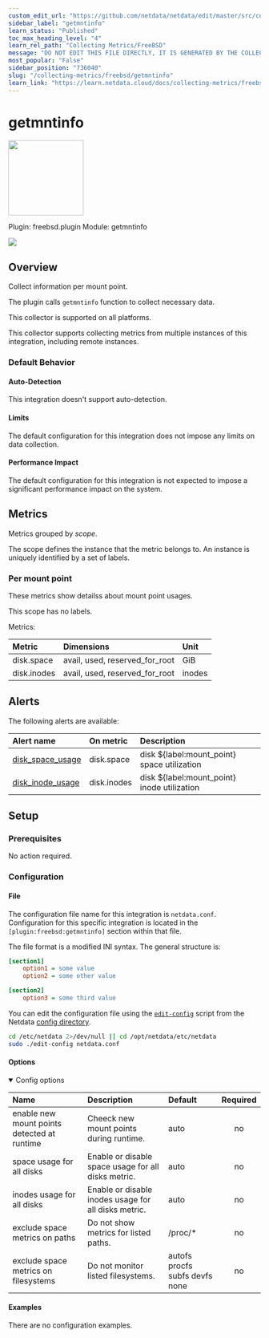 ```yaml
---
custom_edit_url: "https://github.com/netdata/netdata/edit/master/src/collectors/freebsd.plugin/metadata.yaml"
sidebar_label: "getmntinfo"
learn_status: "Published"
toc_max_heading_level: "4"
learn_rel_path: "Collecting Metrics/FreeBSD"
message: "DO NOT EDIT THIS FILE DIRECTLY, IT IS GENERATED BY THE COLLECTOR'S metadata.yaml FILE"
most_popular: "False"
sidebar_position: "736040"
slug: "/collecting-metrics/freebsd/getmntinfo"
learn_link: "https://learn.netdata.cloud/docs/collecting-metrics/freebsd/getmntinfo"
---
```



# getmntinfo


<img src="https://netdata.cloud/img/hard-drive.svg" width="150"/>


Plugin: freebsd.plugin
Module: getmntinfo

<img src="https://img.shields.io/badge/maintained%20by-Netdata-%2300ab44" />

## Overview

Collect information per mount point.

The plugin calls `getmntinfo` function to collect necessary data.

This collector is supported on all platforms.

This collector supports collecting metrics from multiple instances of this integration, including remote instances.


### Default Behavior

#### Auto-Detection

This integration doesn't support auto-detection.

#### Limits

The default configuration for this integration does not impose any limits on data collection.

#### Performance Impact

The default configuration for this integration is not expected to impose a significant performance impact on the system.


## Metrics

Metrics grouped by *scope*.

The scope defines the instance that the metric belongs to. An instance is uniquely identified by a set of labels.



### Per mount point

These metrics show detailss about mount point usages.

This scope has no labels.

Metrics:

| Metric | Dimensions | Unit |
|:------|:----------|:----|
| disk.space | avail, used, reserved_for_root | GiB |
| disk.inodes | avail, used, reserved_for_root | inodes |



## Alerts


The following alerts are available:

| Alert name  | On metric | Description |
|:------------|:----------|:------------|
| [ disk_space_usage ](https://github.com/netdata/netdata/blob/master/src/health/health.d/disks.conf) | disk.space | disk ${label:mount_point} space utilization |
| [ disk_inode_usage ](https://github.com/netdata/netdata/blob/master/src/health/health.d/disks.conf) | disk.inodes | disk ${label:mount_point} inode utilization |


## Setup

### Prerequisites

No action required.

### Configuration

#### File

The configuration file name for this integration is `netdata.conf`.
Configuration for this specific integration is located in the `[plugin:freebsd:getmntinfo]` section within that file.

The file format is a modified INI syntax. The general structure is:

```ini
[section1]
    option1 = some value
    option2 = some other value

[section2]
    option3 = some third value
```
You can edit the configuration file using the [`edit-config`](/docs/netdata-agent/configuration#edit-a-configuration-file-using-edit-config) script from the
Netdata [config directory](/docs/netdata-agent/configuration#the-netdata-config-directory).

```bash
cd /etc/netdata 2>/dev/null || cd /opt/netdata/etc/netdata
sudo ./edit-config netdata.conf
```
#### Options



<details open><summary>Config options</summary>

| Name | Description | Default | Required |
|:----|:-----------|:-------|:--------:|
| enable new mount points detected at runtime | Cheeck new mount points during runtime. | auto | no |
| space usage for all disks | Enable or disable space usage for all disks metric. | auto | no |
| inodes usage for all disks | Enable or disable inodes usage for all disks metric. | auto | no |
| exclude space metrics on paths | Do not show metrics for listed paths. | /proc/* | no |
| exclude space metrics on filesystems | Do not monitor listed filesystems. | autofs procfs subfs devfs none | no |

</details>

#### Examples
There are no configuration examples.


